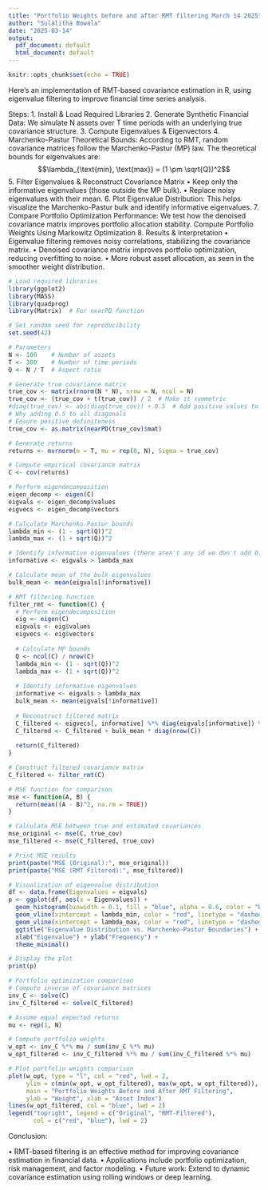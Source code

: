 ```yaml
---
title: "Portfolio Weights before and after RMT filtering March 14 2025"
author: "Sulalitha Bowala"
date: "2025-03-14"
output:
  pdf_document: default
  html_document: default
---
```


```r
knitr::opts_chunk$set(echo = TRUE)
```


Here’s an implementation of RMT-based covariance estimation in R, using eigenvalue filtering to improve financial time series analysis.


Steps:
1. Install & Load Required Libraries
2. Generate Synthetic Financial Data: We simulate N assets over T time periods with an underlying true covariance structure.
3. Compute Eigenvalues & Eigenvectors
4. Marchenko-Pastur Theoretical Bounds: According to RMT, random covariance matrices follow the Marchenko-Pastur (MP) law.
The theoretical bounds for eigenvalues are:
$$\lambda_{\text{min}, \text{max}} = (1 \pm \sqrt{Q})^2$$
5. Filter Eigenvalues & Reconstruct Covariance Matrix
•	Keep only the informative eigenvalues (those outside the MP bulk).
•	Replace noisy eigenvalues with their mean.
6. Plot Eigenvalue Distribution: This helps visualize the Marchenko-Pastur bulk and identify informative eigenvalues.
7. Compare Portfolio Optimization Performance: We test how the denoised covariance matrix improves portfolio allocation stability.
Compute Portfolio Weights Using Markowitz Optimization
8. Results & Interpretation
•	Eigenvalue filtering removes noisy correlations, stabilizing the covariance matrix.
•	Denoised covariance matrix improves portfolio optimization, reducing overfitting to noise.
•	More robust asset allocation, as seen in the smoother weight distribution.


```r
# Load required libraries
library(ggplot2)
library(MASS)
library(quadprog)
library(Matrix)  # For nearPD function

# Set random seed for reproducibility
set.seed(42)

# Parameters
N <- 100    # Number of assets
T <- 300    # Number of time periods
Q <- N / T  # Aspect ratio

# Generate true covariance matrix
true_cov <- matrix(rnorm(N * N), nrow = N, ncol = N)
true_cov <- (true_cov + t(true_cov)) / 2  # Make it symmetric
#diag(true_cov) <- abs(diag(true_cov)) + 0.5  # Add positive values to diagonal
# Why adding 0.5 to all diagonals
# Ensure positive definiteness
true_cov <- as.matrix(nearPD(true_cov)$mat)

# Generate returns
returns <- mvrnorm(n = T, mu = rep(0, N), Sigma = true_cov)

# Compute empirical covariance matrix
C <- cov(returns)

# Perform eigendecomposition
eigen_decomp <- eigen(C)
eigvals <- eigen_decomp$values
eigvecs <- eigen_decomp$vectors

# Calculate Marchenko-Pastur bounds
lambda_min <- (1 - sqrt(Q))^2
lambda_max <- (1 + sqrt(Q))^2

# Identify informative eigenvalues (there aren't any id we don't add 0.5?)
informative <- eigvals > lambda_max

# Calculate mean of the bulk eigenvalues
bulk_mean <- mean(eigvals[!informative])

# RMT filtering function
filter_rmt <- function(C) {
  # Perform eigendecomposition
  eig <- eigen(C)
  eigvals <- eig$values
  eigvecs <- eig$vectors
  
  # Calculate MP bounds
  Q <- ncol(C) / nrow(C)
  lambda_min <- (1 - sqrt(Q))^2
  lambda_max <- (1 + sqrt(Q))^2
  
  # Identify informative eigenvalues
  informative <- eigvals > lambda_max
  bulk_mean <- mean(eigvals[!informative])
  
  # Reconstruct filtered matrix
  C_filtered <- eigvecs[, informative] %*% diag(eigvals[informative]) %*% t(eigvecs[, informative])
  C_filtered <- C_filtered + bulk_mean * diag(nrow(C))
  
  return(C_filtered)
}

# Construct filtered covariance matrix
C_filtered <- filter_rmt(C)

# MSE function for comparison
mse <- function(A, B) {
  return(mean((A - B)^2, na.rm = TRUE))
}

# Calculate MSE between true and estimated covariances
mse_original <- mse(C, true_cov)
mse_filtered <- mse(C_filtered, true_cov)

# Print MSE results
print(paste("MSE (Original):", mse_original))
print(paste("MSE (RMT Filtered):", mse_filtered))

# Visualization of eigenvalue distribution
df <- data.frame(Eigenvalues = eigvals)
p <- ggplot(df, aes(x = Eigenvalues)) +
  geom_histogram(binwidth = 0.1, fill = "blue", alpha = 0.6, color = "black") +
  geom_vline(xintercept = lambda_min, color = "red", linetype = "dashed", size = 1) +
  geom_vline(xintercept = lambda_max, color = "red", linetype = "dashed", size = 1) +
  ggtitle("Eigenvalue Distribution vs. Marchenko-Pastur Boundaries") +
  xlab("Eigenvalue") + ylab("Frequency") +
  theme_minimal()

# Display the plot
print(p)

# Portfolio optimization comparison
# Compute inverse of covariance matrices
inv_C <- solve(C)
inv_C_filtered <- solve(C_filtered)

# Assume equal expected returns
mu <- rep(1, N)

# Compute portfolio weights
w_opt <- inv_C %*% mu / sum(inv_C %*% mu)
w_opt_filtered <- inv_C_filtered %*% mu / sum(inv_C_filtered %*% mu)

# Plot portfolio weights comparison
plot(w_opt, type = "l", col = "red", lwd = 2,
     ylim = c(min(w_opt, w_opt_filtered), max(w_opt, w_opt_filtered)),
     main = "Portfolio Weights Before and After RMT Filtering",
     ylab = "Weight", xlab = "Asset Index")
lines(w_opt_filtered, col = "blue", lwd = 2)
legend("topright", legend = c("Original", "RMT-Filtered"),
       col = c("red", "blue"), lwd = 2)
```


Conclusion:

•	RMT-based filtering is an effective method for improving covariance estimation in financial data.
•	Applications include portfolio optimization, risk management, and factor modeling.
•	Future work: Extend to dynamic covariance estimation using rolling windows or deep learning.


